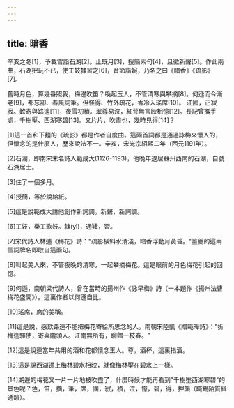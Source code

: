```yaml
---
---
---
```

title: 暗香
---



辛亥之冬[1]，予載雪詣石湖[2]。止既月[3]，授簡索句[4]，且徵新聲[5]。作此兩曲，石湖把玩不已，使工妓隸習之[6]，音節諧婉，乃名之曰《暗香》《疏影》[7]。

舊時月色，算幾番照我，梅邊吹笛？喚起玉人，不管清寒與攀摘[8]。何遜而今漸老[9]，都忘卻、春風詞筆。但怪得、竹外疏花，香冷入瑤席[10]。 江國，正寂寂。歎寄與路遙[11]，夜雪初積。翠尊易泣，紅萼無言耿相憶[12]。長記曾攜手處，千樹壓、西湖寒碧[13]。又片片、吹盡也，幾時見得[14]？

[1]這一首和下麵的《疏影》都是作者自度曲。這兩首詞都是通過詠梅來懷人的，但懷念的是什麼人，歷來說法不一。辛亥，宋光宗紹熙二年（西元1191年）。

[2]石湖，即南宋末名詩人範成大(1126-1193)，他晚年退居蘇州西南的石湖，自號石湖居士。

[3]住了一個多月。

[4]授簡，等於說給紙。

[5]這是說範成大請他創作新詞調。新聲，新詞調。

[6]工妓，樂工歌妓。隸(yì)，通肄，習。

[7]宋代詩人林逋《梅花》詩："疏影橫斜水清淺，暗香浮動月黃昏。"薑夔的這兩個詞牌名即取自這兩句。

[8]叫起美人來，不管夜晚的清寒，一起攀摘梅花。這是眼前的月色梅花引起的回憶。

[9]何遜，南朝梁代詩人，曾在當時的揚州作《詠早梅》詩（一本題作《揚州法曹梅花盛開》）。這裏作者以何遜自比。

[10]瑤席，席的美稱。

[11]這是說，感歎路遠不能把梅花寄給所思念的人。南朝宋陸凱《贈範曄詩》："折梅逢驛使，寄與隴頭人。江南無所有，聊贈一枝春。"

[12]這是說連當年共用的酒和花都懷念玉人。尊，酒杯，這裏指酒。

[13]這是說西湖邊上梅林碧水相映，就像梅林壓在碧水上一樣。

[14]湖邊的梅花又一片一片地被吹盡了，什麼時候才能再看到"千樹壓西湖寒碧"的景色呢？色，笛，摘，筆，席，國，寂，積，泣，憶，碧，得，押韻（職錫陌質緝通韻）。
